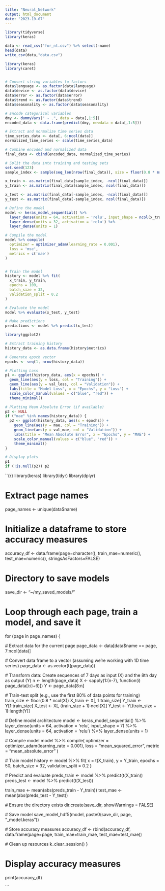 ```yaml
---
title: "Neural_Network"
output: html_document
date: "2023-10-07"
---
```


```r
library(tidyverse)
library(keras)
```

```r
data <- read_csv("for_nt.csv") %>% select(-name)
head(data)
write_csv(data,"data.csv")


```

```r
library(keras)
library(caret)


# Convert string variables to factors
data$language <- as.factor(data$language)
data$device <- as.factor(data$device)
data$error <- as.factor(data$error)
data$trend <- as.factor(data$trend)
data$seasonality <- as.factor(data$seasonality)

# Encode categorical variables
dmy <- dummyVars(" ~ .", data = data[,1:5])
encoded_data <- data.frame(predict(dmy, newdata = data[,1:5]))

# Extract and normalize time series data
time_series_data <- data[, 6:ncol(data)]
normalized_time_series <- scale(time_series_data)

# Combine encoded and normalized data
final_data <- cbind(encoded_data, normalized_time_series)

# Split the data into training and testing sets
set.seed(123) 
sample_index <- sample(seq_len(nrow(final_data)), size = floor(0.8 * nrow(final_data)))

x_train <- as.matrix(final_data[sample_index, -ncol(final_data)])
y_train <- as.matrix(final_data[sample_index, ncol(final_data)])

x_test <- as.matrix(final_data[-sample_index, -ncol(final_data)])
y_test <- as.matrix(final_data[-sample_index, ncol(final_data)])

# Define the model
model <- keras_model_sequential() %>%
  layer_dense(units = 64, activation = 'relu', input_shape = ncol(x_train)) %>%
  layer_dense(units = 32, activation = 'relu') %>%
  layer_dense(units = 1)

# Compile the model
model %>% compile(
  optimizer = optimizer_adam(learning_rate = 0.001),
  loss = 'mse',
  metrics = c('mae')
)


# Train the model
history <- model %>% fit(
  x_train, y_train,
  epochs = 100,
  batch_size = 32,
  validation_split = 0.2
)

# Evaluate the model
model %>% evaluate(x_test, y_test)

# Make predictions
predictions <- model %>% predict(x_test)

```

```r
library(ggplot2)

# Extract training history
history_data <- as.data.frame(history$metrics)

# Generate epoch vector
epochs <- seq(1, nrow(history_data))

# Plotting Loss
p1 <- ggplot(history_data, aes(x = epochs)) +
  geom_line(aes(y = loss, col = "Training")) +
  geom_line(aes(y = val_loss, col = "Validation")) +
  labs(title = "Model Loss", x = "Epochs", y = "Loss") +
  scale_color_manual(values = c("blue", "red")) +
  theme_minimal()

# Plotting Mean Absolute Error (if available)
p2 <- NULL
if ("mae" %in% names(history_data)) {
  p2 <- ggplot(history_data, aes(x = epochs)) +
    geom_line(aes(y = mae, col = "Training")) +
    geom_line(aes(y = val_mae, col = "Validation")) +
    labs(title = "Mean Absolute Error", x = "Epochs", y = "MAE") +
    scale_color_manual(values = c("blue", "red")) +
    theme_minimal()
}

# Display plots
p1
if (!is.null(p2)) p2

```


``{r}
library(keras)
library(tidyr)
library(dplyr)



# Extract page names
page_names <- unique(data$name)

# Initialize a dataframe to store accuracy measures
accuracy_df <- data.frame(page=character(), train_mae=numeric(), test_mae=numeric(), stringsAsFactors=FALSE)

# Directory to save models
save_dir <- "~/my_saved_models/"

# Loop through each page, train a model, and save it
for (page in page_names) {
  
  # Extract data for the current page
  page_data <- data[data$name == page, 7:ncol(data)]
  
  # Convert data frame to a vector (assuming we're working with 1D time series)
  page_data <- as.vector(t(page_data))
  
  # Transform data: Create sequences of 7 days as input (X) and the 8th day as output (Y)
  n <- length(page_data)
  X <- sapply(1:(n-7), function(i) page_data[i:(i+6)])
  Y <- page_data[8:n]
  
  # Train-test split (e.g., use the first 80% of data points for training)
  train_size <- floor(0.8 * ncol(X))
  X_train <- X[, 1:train_size]
  Y_train <- Y[1:train_size]
  X_test <- X[, (train_size + 1):ncol(X)]
  Y_test <- Y[(train_size + 1):length(Y)]
  
  # Define model architecture
  model <- keras_model_sequential() %>%
    layer_dense(units = 64, activation = 'relu', input_shape = 7) %>%
    layer_dense(units = 64, activation = 'relu') %>%
    layer_dense(units = 1)
  
  # Compile model
  model %>% compile(
    optimizer = optimizer_adam(learning_rate = 0.001),
    loss = "mean_squared_error",
    metric = "mean_absolute_error"
  )
  
  # Train model
  history <- model %>% fit(
    x = t(X_train), y = Y_train, 
    epochs = 50, batch_size = 32, 
    validation_split = 0.2
  )
  
  # Predict and evaluate
  preds_train <- model %>% predict(t(X_train))
  preds_test <- model %>% predict(t(X_test))
  
  train_mae <- mean(abs(preds_train - Y_train))
  test_mae <- mean(abs(preds_test - Y_test))
  
  # Ensure the directory exists
  dir.create(save_dir, showWarnings = FALSE)
  
  # Save model
  save_model_hdf5(model, paste0(save_dir, page, "_model.keras"))
  
  # Store accuracy measures
  accuracy_df <- rbind(accuracy_df, data.frame(page=page, train_mae=train_mae, test_mae=test_mae))
  
  # Clean up resources
  k_clear_session()
}

# Display accuracy measures
print(accuracy_df)

```




